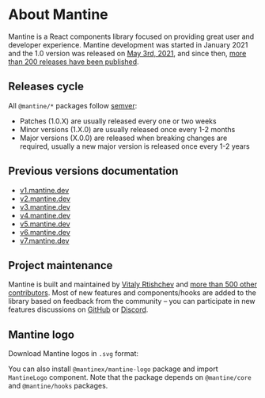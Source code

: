 

# About Mantine

Mantine is a React components library focused on providing great user and developer experience.
Mantine development was started in January 2021 and the 1.0 version was released on [May 3rd, 2021](https://github.com/mantinedev/mantine/releases/tag/1.0.0),
and since then, [more than 200 releases have been published](https://github.com/mantinedev/mantine/releases).

## Releases cycle

All `@mantine/*` packages follow [semver](https://semver.org/):

- Patches (1.0.X) are usually released every one or two weeks
- Minor versions (1.X.0) are usually released once every 1-2 months
- Major versions (X.0.0) are released when breaking changes are required, usually a new major version is released once every 1-2 years

## Previous versions documentation

- [v1.mantine.dev](https://v1.mantine.dev/)
- [v2.mantine.dev](https://v2.mantine.dev/)
- [v3.mantine.dev](https://v3.mantine.dev/)
- [v4.mantine.dev](https://v4.mantine.dev/)
- [v5.mantine.dev](https://v5.mantine.dev/)
- [v6.mantine.dev](https://v6.mantine.dev/)
- [v7.mantine.dev](https://v7.mantine.dev/)

## Project maintenance

Mantine is built and maintained by [Vitaly Rtishchev](https://github.com/rtivital) and [more than 500 other contributors](https://github.com/mantinedev/mantine/graphs/contributors).
Most of new features and components/hooks are added to the library based on feedback from the community –
you can participate in new features discussions on [GitHub](https://github.com/mantinedev/mantine/discussions) or [Discord](https://discord.gg/wbH82zuWMN).

## Mantine logo

Download Mantine logos in `.svg` format:

<LogoAssets />

You can also install `@mantinex/mantine-logo` package and import `MantineLogo` component.
Note that the package depends on `@mantine/core` and `@mantine/hooks` packages.

<InstallScript packages="@mantinex/mantine-logo" />

<Demo data={GuidesDemos.logo} />
